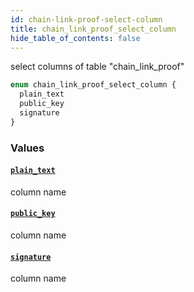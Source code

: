 ```yaml
---
id: chain-link-proof-select-column
title: chain_link_proof_select_column
hide_table_of_contents: false
---
```



select columns of table "chain_link_proof"

```graphql
enum chain_link_proof_select_column {
  plain_text
  public_key
  signature
}
```


### Values

#### [`plain_text`](#)

column name


#### [`public_key`](#)

column name


#### [`signature`](#)

column name




